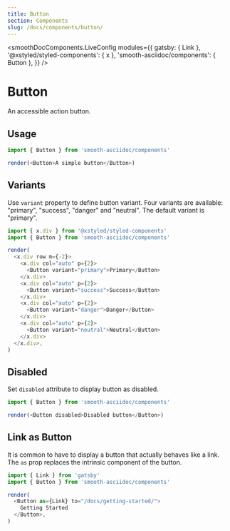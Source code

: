 ```yaml
---
title: Button
section: Components
slug: /docs/components/button/
---
```



<smoothDocComponents.LiveConfig
  modules={{
    gatsby: { Link },
    '@xstyled/styled-components': { x },
    'smooth-asciidoc/components': { Button },
  }}
/>

# Button

An accessible action button.

<carbon-ad />

## Usage

```js live noInline
import { Button } from 'smooth-asciidoc/components'

render(<Button>A simple button</Button>)
```

## Variants

Use `variant` property to define button variant. Four variants are available: "primary", "success", "danger" and "neutral". The default variant is "primary".

```js live noInline
import { x.div } from '@xstyled/styled-components'
import { Button } from 'smooth-asciidoc/components'

render(
  <x.div row m={-2}>
    <x.div col="auto" p={2}>
      <Button variant="primary">Primary</Button>
    </x.div>
    <x.div col="auto" p={2}>
      <Button variant="success">Success</Button>
    </x.div>
    <x.div col="auto" p={2}>
      <Button variant="danger">Danger</Button>
    </x.div>
    <x.div col="auto" p={2}>
      <Button variant="neutral">Neutral</Button>
    </x.div>
  </x.div>,
)
```

## Disabled

Set `disabled` attribute to display button as disabled.

```js live noInline
import { Button } from 'smooth-asciidoc/components'

render(<Button disabled>Disabled button</Button>)
```

## Link as Button

It is common to have to display a button that actually behaves like a link. The `as` prop replaces the intrinsic component of the button.

```js live noInline
import { Link } from 'gatsby'
import { Button } from 'smooth-asciidoc/components'

render(
  <Button as={Link} to="/docs/getting-started/">
    Getting Started
  </Button>,
)
```
